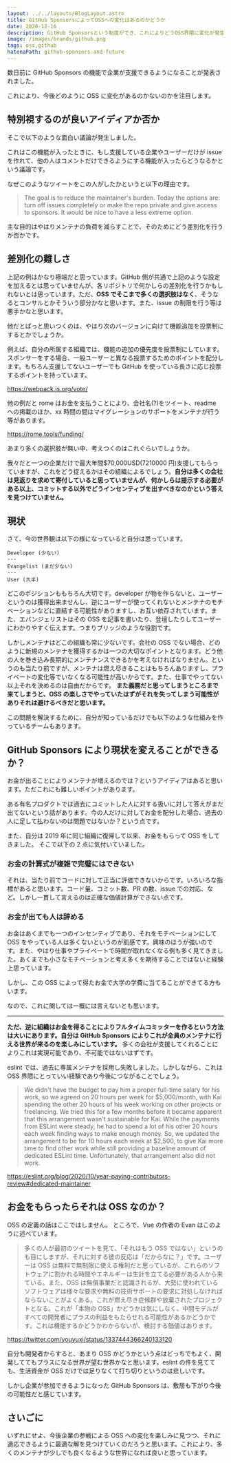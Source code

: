 ```yaml
---
layout: ../../layouts/BlogLayout.astro
title: GitHub SponsorsによってOSSへの変化はあるのかどうか
date: 2020-12-16
description: GitHub Sponsorsという制度ができ、これによりどうOSS界隈に変化が発生するかを考えます
image: /images/brands/github.png
tags: oss,github
hatenaPath: github-sponsors-and-future
---
```



数日前に GitHub Sponsors の機能で企業が支援できるようになることが発表されました。

<TwitterCard id="1336366193247076353" height={600} />

これにより、今後どのように OSS に変化があるのかないのかを注目します。

## 特別視するのが良いアイディアか否か

そこで以下のような面白い議論が発生しました。

<TwitterCard id="1337072168778260480" height={450} />

これはこの機能が入ったときに、もし支援している企業やユーザーだけが issue を作れて、他の人はコメントだけできるようにする機能が入ったらどうなるかという議論です。

なぜこのようなツイートをこの人がしたかというと以下の理由です。

> The goal is to reduce the maintainer's burden. Today the options are: turn off issues completely or make the repo private and give access to sponsors. It would be nice to have a less extreme option.

主な目的はやはりメンテナの負荷を減らすことで、そのためにどう差別化を行うか否かです。

## 差別化の難しさ

上記の例はかなり極端だと思っています。GitHub 側が共通で上記のような設定を加えるとは思っていませんが、各リポジトリで何かしらの差別化を行うかもしれないとは思っています。ただ、**OSS でそこまで多くの選択肢はなく**、そうなるとコンサルとかそういう部分かなと思います。また、issue の制限を行う等は悪手かなと思います。

他だとぱっと思いつくのは、やはり次のバージョンに向けて機能追加を投票制にするとかでしょうか。

例えば、自分の所属する組織では、機能の追加の優先度を投票制にしています。スポンサーをする場合、一般ユーザーと異なる投票するためのポイントを配分します。もちろん支援してないユーザーでも GitHub を使っている長さに応じ投票するポイントを持っています。

https://webpack.js.org/vote/

他の例だと rome はお金を支払うことにより、会社名(?)をツイート、readme への掲載のほか、xx 時間の間はマイグレーションのサポートをメンテナが行う等があります。

https://rome.tools/funding/

あまり多くの選択肢が無い中、考えつくのはこれぐらいでしょうか。

我々だと一つの企業だけで最大年間$70,000USD(7210000 円)支援してもらっていますが、これをどう捉えるかはその組織によるでしょう。**自分は多くの会社は見返りを求めて寄付していると思っていませんが、何かしらは提示する必要がある以上、コミットする以外でどうインセンティブを出すべきなのかという答えを見つけていません。**

## 現状

さて、今の世界観は以下の様になっていると自分は思っています。

```
Developer (少ない)
---
Evangelist (まだ少ない)
---
User (大半)
```

どこのポジションももちろん大切です。developer が物を作らないと、ユーザーというのは獲得出来ませんし、逆にユーザーが使ってくれないとメンテナのモチベーションなどに直結する可能性がありますし、お互い依存されています。また、エバンジェリストはその OSS を記事を書いたり、登壇したりしてユーザーにわかりやすく伝えます。つまりブリッジのような役割です。

しかしメンテナはどこの組織も常に少ないです。会社の OSS でない場合、どのように新規のメンテナを獲得するかは一つの大切なポイントとなります。どう他の人を巻き込み長期的にメンテナンスできるかを考えなければなりません。というのも当たり前ですが、メンテナは燃え尽きることはもちろんありますし、プライベートの変化等でいなくなる可能性が高いからです。また、仕事でやってない以上それを決めるのは自由だからです。 **また義務だと思ってしまうところまで来てしまうと、OSS の楽しさでやっていたはずがそれを失ってしまう可能性がありそれは避けるべきだと思います。**

この問題を解決するために、自分が知っているだけでも以下のような仕組みを作っているチームもあります。

<OG url="https://blog.hiroppy.me/entry/current-status-and-future-of-oss" />

## GitHub Sponsors により現状を変えることができるか？

お金が出ることによりメンテナが増えるのでは？というアイディアはあると思います。ただこれにも難しいポイントがあります。

ある有名プロダクトでは過去にコミットした人に対する扱いに対して答えがまだ出てないという話があります。今の人だけに対してお金を配分した場合、過去の人に足して払わないのは問題ではないか？という点です。

また、自分は 2019 年に同じ組織に復帰して以来、お金をもらって OSS をしてきました。 そこで以下の 2 点に気付いていました。

### お金の計算式が複雑で完璧にはできない

それは、当たり前でコードに対して正当に評価できないからです。いろいろな指標があると思います。コード量、コミット数、PR の数、issue での対応、など。しかし一貫して言えるのは正確な価値計算ができない点です。

### お金が出ても人は辞める

お金はあくまでも一つのインセンティブであり、それをモチベーションにして OSS をやっている人は多くないというのが肌感です。興味のほうが強いのです。また、やはり仕事やプライベートで時間が取れなくなる例も多く見てきました。あくまでも小さなモチベーションと考え多くを期待することではないと経験上思っています。

しかし、この OSS によって得たお金で大学の学費に当てることができてる方もいます。

<TwitterCard id="1126431423626346497" height={400} />

なので、これに関しては一概には言えないとも思います。

---

**ただ、逆に組織はお金を得ることによりフルタイムコミッターを作るという方法は大いにあります。自分は GitHub Sponsors によりこれが全員のメンテナに行える世界が来るのを楽しみにしています。** 多くの会社が支援してくれることによりこれは実現可能であり、不可能ではないはずです。

eslint では、過去に専属メンテナを採用し失敗しました。しかしながら、これは OSS 界隈にとっていい経験であり今後につながることでしょう。

> We didn't have the budget to pay him a proper full-time salary for his work, so we agreed on 20 hours per week for $5,000/month, with Kai spending the other 20 hours of his week working on other projects or freelancing.
> We tried this for a few months before it became apparent that this arrangement wasn't sustainable for Kai. While the payments from ESLint were steady, he had to spend a lot of his other 20 hours each week finding ways to make enough money. So, we updated the arrangement to be for 10 hours each week at $2,500, to give Kai more time to find other work while still providing a baseline amount of dedicated ESLint time.
> Unfortunately, that arrangement also did not work.

https://eslint.org/blog/2020/10/year-paying-contributors-review#dedicated-maintainer

## お金をもらったらそれは OSS なのか？

OSS の定義の話はここではしません。
ところで、Vue の作者の Evan はこのように述べています。

> 多くの人が最初のツイートを見て、「それはもう OSS ではない」というのも目にしますが、それに対する彼の反応は「だからなに？」です。ユーザーは OSS は無料で無制限に使える権利だと思っているが、これらのソフトウェアに割かれる時間やエネルギーは生計を立てる必要がある人から来ている。また、OSS は無償事業だと認識されるが、大勢に使われているソフトウェアは様々な要求や無料の技術サポートの要求に対処しなければならないことがよくある。これが燃え尽き症候群や放棄されたプロジェクトとなる。これが「本物の OSS」かどうかは気にしなく、中間モデルがすべての開発者にプラスの利益をもたらせれる可能性があるかどうかです。これは機能するかどうかわからないが、検討する価値はあります。

https://twitter.com/youyuxi/status/1337444366240133120

自分も開発者からすると、あまり OSS かどうかという点はどっちでもよく、開発しててもプラスになる世界が望む世界かなと思います。eslint の件を見てても、生活資金が OSS だけでは足りなくて打ち切りというのは悲しいです。

しかし企業が参加できるようになった GitHub Sponsors は、敷居も下がり今後の可能性だと感じています。

## さいごに

いずれにせよ、今後企業の参戦による OSS への変化を楽しみに見つつ、それに適応できるように最適な解を見つけていくのだろうと思います。これにより、多くのメンテナが少しでも良くなるような世界になれば良いと思っています。
